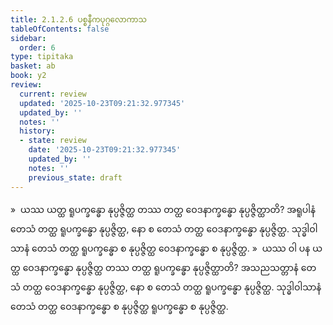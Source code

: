 ```yaml
---
title: 2.1.2.6 ပစ္စနီကပုဂ္ဂလောကာသ
tableOfContents: false
sidebar:
  order: 6
type: tipitaka
basket: ab
book: y2
review:
  current: review
  updated: '2025-10-23T09:21:32.977345'
  updated_by: ''
  notes: ''
  history:
  - state: review
    date: '2025-10-23T09:21:32.977345'
    updated_by: ''
    notes: ''
    previous_state: draft
---
```



<ReviewStatus review={frontmatter.review} showDetails={true} />

<HypothesisAnnotation frontmatter={frontmatter} />

<DynamicBreadcrumb />

<Division number="61" book="y2" e="ch" v="33" p="34">

<Paragraph number="526" book="y2">
»  ယဿ ယတ္ထ ရူပက္ခန္ဓော နုပ္ပဇ္ဇိတ္ထ တဿ တတ္ထ ဝေဒနာက္ခန္ဓော နုပ္ပဇ္ဇိတ္ထာတိ?
</Paragraph>

<Paragraph number="527" book="y2">
အရူပါနံ တေသံ တတ္ထ ရူပက္ခန္ဓော နုပ္ပဇ္ဇိတ္ထ, နော စ တေသံ တတ္ထ ဝေဒနာက္ခန္ဓော နုပ္ပဇ္ဇိတ္ထ. သုဒ္ဓါဝါသာနံ တေသံ တတ္ထ ရူပက္ခန္ဓော စ နုပ္ပဇ္ဇိတ္ထ ဝေဒနာက္ခန္ဓော စ နုပ္ပဇ္ဇိတ္ထ.
</Paragraph>

<Paragraph number="528" book="y2">
»  ယဿ ဝါ ပန ယတ္ထ ဝေဒနာက္ခန္ဓော နုပ္ပဇ္ဇိတ္ထ တဿ တတ္ထ ရူပက္ခန္ဓော နုပ္ပဇ္ဇိတ္ထာတိ?
</Paragraph>

<Paragraph number="529" book="y2">
အသညသတ္တာနံ တေသံ တတ္ထ ဝေဒနာက္ခန္ဓော နုပ္ပဇ္ဇိတ္ထ, နော စ တေသံ တတ္ထ ရူပက္ခန္ဓော နုပ္ပဇ္ဇိတ္ထ. သုဒ္ဓါဝါသာနံ တေသံ တတ္ထ ဝေဒနာက္ခန္ဓော စ နုပ္ပဇ္ဇိတ္ထ ရူပက္ခန္ဓော စ နုပ္ပဇ္ဇိတ္ထ.
</Paragraph>
</Division>